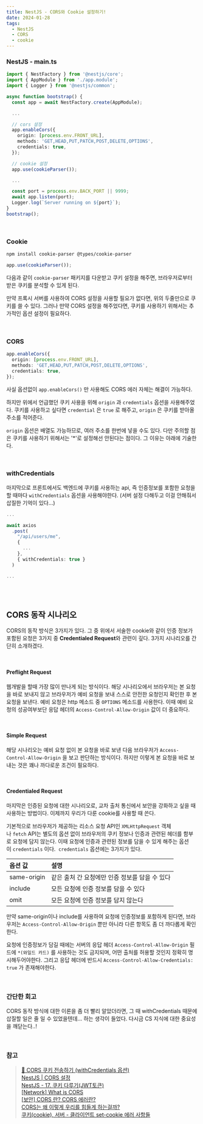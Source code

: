 ```yaml
---
title: NestJS - CORS와 Cookie 설정하기!
date: 2024-01-28
tags:
  - NestJS
  - CORS
  - cookie
---
```


### NestJS - main.ts
```ts
import { NestFactory } from '@nestjs/core';
import { AppModule } from './app.module';
import { Logger } from '@nestjs/common';

async function bootstrap() {
  const app = await NestFactory.create(AppModule);

  ...

  // cors 설정
  app.enableCors({
    origin: [process.env.FRONT_URL],
    methods: 'GET,HEAD,PUT,PATCH,POST,DELETE,OPTIONS',
    credentials: true,
  });

  // cookie 설정
  app.use(cookieParser());

  ...

  const port = process.env.BACK_PORT || 9999;
  await app.listen(port);
  Logger.log(`Server running on ${port}`);
}
bootstrap();
```

<br/>

### Cookie
```bash
npm install cookie-parser @types/cookie-parser
```
```ts
app.use(cookieParser());
```
다음과 같이 `cookie-parser` 패키지를 다운받고 쿠키 설정을 해주면, 브라우저로부터 받은 쿠키를 분석할 수 있게 된다.

만약 프록시 서버를 사용하여 CORS 설정을 사용할 필요가 없다면, 위의 두줄만으로 쿠키를 쓸 수 있다. 그러나 만약 CORS 설정을 해주었다면, 쿠키를 사용하기 위해서는 추가적인 옵션 설정이 필요하다.

<br/>

### CORS
```ts
app.enableCors({
  origin: [process.env.FRONT_URL],
  methods: 'GET,HEAD,PUT,PATCH,POST,DELETE,OPTIONS',
  credentials: true,
});
```
사실 옵션없이 `app.enableCors()` 만 사용해도 CORS 에러 자체는 해결이 가능하다.

하지만 위에서 언급했던 쿠키 사용을 위해 `origin` 과 `credentials` 옵션을 사용해주었다. 쿠키를 사용하고 싶다면 `credential` 은 `true` 로 해주고, `origin` 은 쿠키를 받아올 주소를 적어준다.

`origin` 옵션은 배열도 가능하므로, 여러 주소를 한번에 넣을 수도 있다. 다만 주의할 점은 쿠키를 사용하기 위해서는 '*'로 설정해선 안된다는 점이다. 그 이유는 아래에 기술한다.

<br/>

### withCredentials
마지막으로 프론트에서도 백엔드에 쿠키를 사용하는 api, 즉 인증정보를 포함한 요청을 할 때마다 `withCredentials` 옵션을 사용해야한다. (서버 설정 다해두고 이걸 안해줘서 삽질한 기억이 있다...)

```ts
...

await axios
  .post(
    "/api/users/me",
    {
      ...
    },
    { withCredentials: true }
  )

...
```

<br/><br/>

## CORS 동작 시나리오

CORS의 동작 방식은 3가지가 있다.
그 중 위에서 서술한 cookie와 같이 인증 정보가 포함된 요청은 3가지 중 **Credentialed Request**와 관련이 깊다.
3가지 시나리오를 간단히 소개하겠다.

<br/>

#### Preflight Request

웹개발을 할때 가장 많이 만나게 되는 방식이다.
해당 시나리오에서 브라우저는 본 요청을 바로 보내지 않고 브라우저가 예비 요청을 보내 스스로 안전한 요청인지 확인한 후 본 요청을 보낸다. 예비 요청은 http 메소드 중 `OPTIONS` 메소드를 사용한다. 이때 예비 요청의 성공여부보단 응답 헤더의 `Access-Control-Allow-Origin` 값이 더 중요하다.

<br/>

#### Simple Request

해당 시나리오는 예비 요청 없이 본 요청을 바로 보낸 다음 브라우저가 `Access-Control-Allow-Origin` 을 보고 판단하는 방식이다. 하지만 이렇게 본 요청을 바로 보내는 것은 꽤나 까다로운 조건이 필요하다.

<br/>

#### Credentialed Request

마지막은 인증된 요청에 대한 시나리오로, 교차 출처 통신에서 보안을 강화하고 싶을 때 사용하는 방법이다. 이제까지 우리가 다룬 cookie를 사용할 때 쓴다.

기본적으로 브라우저가 제공하는 리소스 요청 API인 `XMLHttpRequest` 객체나 `fetch` API는 별도의 옵션 없이 브라우저의 쿠키 정보나 인증과 관련된 헤더를 함부로 요청에 담지 않는다. 이때 요청에 인증과 관련된 정보를 담을 수 있게 해주는 옵션이 `credentials` 이다.  `credentials` 옵션에는 3가지가 있다.

| 옵션 값 | 설명 | 
| :- | :- |
| same-origin | 같은 출처 간 요청에만 인증 정보를 담을 수 있다 |
| include | 모든 요청에 인증 정보를 담을 수 있다 |
| omit | 모든 요청에 인증 정보를 담지 않는다 |

만약 same-origin이나 include를 사용하여 요청에 인증정보를 포함하게 된다면, 브라우저는  `Access-Control-Allow-Origin` 뿐만 아니라 다른 항목도 좀 더 까다롭게 확인한다.

요청에 인증정보가 담길 때에는 서버의 응답 헤더 `Access-Control-Allow-Origin` 필드에 `*(와일드 카드)` 를 사용하는 것도 금지되며, 어떤 출처를 허용할 것인지 정확히 명시해두어야한다. 그리고 응답 헤더에 반드시 `Access-Control-Allow-Credentials: true` 가 존재해야한다.

<br/>

### 간단한 회고

CORS 동작 방식에 대한 이론을 좀 더 빨리 알았더라면, 그 때 withCredentials 때문에 삽질할 일은 줄 일 수 있었을텐데... 하는 생각이 들었다.
다시금 CS 지식에 대한 중요성을 깨닫는다..!


<br/>

### 참고
> [🍪 CORS 쿠키 전송하기 (withCredentials 옵션)](https://inpa.tistory.com/entry/AXIOS-%F0%9F%93%9A-CORS-%EC%BF%A0%ED%82%A4-%EC%A0%84%EC%86%A1withCredentials-%EC%98%B5%EC%85%98)
<br/>[NestJS | CORS 설정](https://velog.io/@suasue/NestJS-CORS-%EC%84%A4%EC%A0%95)
<br/>[NestJS - 17. 쿠키 다루기(JWT토큰)](https://codegear.tistory.com/78)
<br/>[[Network] What is CORS](https://snupi.tistory.com/210)
<br/>[[보안] CORS 란? CORS 에러란?](https://jhyonhyon.tistory.com/39)
<br/>[CORS는 왜 이렇게 우리를 힘들게 하는걸까?](https://evan-moon.github.io/2020/05/21/about-cors/)
<br/>[쿠키(cookie), 서버 - 클라이언트 set-cookie 에러 사항들](https://cornpip.tistory.com/40)
